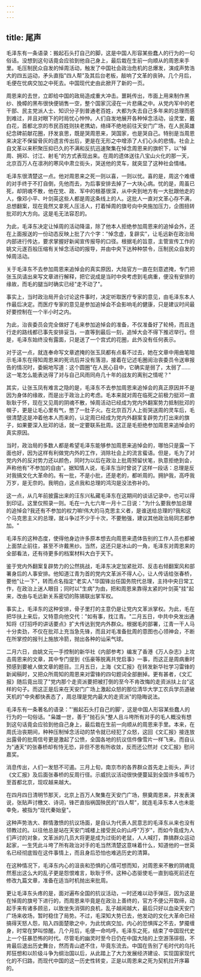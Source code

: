 ```yaml
---
---
---
```

title: 尾声
---



毛泽东有一条语录：搬起石头打自己的脚，这是中国人形容某些蠢人的行为的一句俗话。没想到这句话竟会应验到他自己身上，最后栽在生前一向顺从的周恩来手里。毛压制民众自发的悼周活动，触发了中国社会政治危机的总爆发，演成声势浩大的四五运动，矛头直指"四人帮"及其后台老板，敲响了文革的丧钟。几个月后，毛便在忧病交加之中死去。中国现代史由此掀开了新的一页。

周恩来的去世，立即给中国的政局造成重大冲击。噩耗传出，市面上用来制作黑纱、挽幛的黑布很快便销售一空，整个国家沉浸在一片悲痛之中。从党内军中的老干部、民主党派人士、知识分子到普通老百姓，大都为失去自己多年来的总理而感到难过，并且对眼下的时局忧心忡忡。人们自发地展开各种悼念活动，设灵堂，戴白花，首都北京的市民百姓则扶老携幼，络绎不绝地前往天安门广场，在人民英雄纪念碑前献花圈，抒发哀思，既是哭周恩来，哭国家，也是哭自己。特别是当周恩来决定不保留骨灰的遗言传出后，更是在无形之中增添了人们心头的悲情。社会上自文革以来积聚压抑已久的不满和反抗迅速聚集在悼念周恩来的旗帜下，以"悼周、拥邓、讨江、射毛"的方式表现出来。在周的遗体送往八宝山火化的那一天，北京百万人在凛冽的寒风中肃立街头，哭送他的灵车，就突显了这种社会情绪。

毛泽东很清楚这一点。他对周恩来之死一则以喜，一则以忧。喜的是，周这个难缠的对手终于不打自倒，先他而去，为后事安排去掉了一大块心病。忧的是，周虽已死，却阴魂不散，他在党、政、军中的根基很深，从中央到地方有一大批跟他走的人，像邓小平、叶剑英这些人都是周这条线上的人。这批人一直对文革心存不满，总想翻案，现在竟然又拿死人压活人，打着悼周的旗号向中央施加压力，企图扭转批邓的大方向。这是毛无法容忍的。

为此，毛泽东决定让悼周的活动降温，除了他本人拒绝参加周恩来的追悼会外，还在上面报送的一份动态反映上批了六个字："悼念虚，复辟实"，让毛远新在政治局内部进行传达，要求掌握好新闻宣传报导的口径。根据毛的旨意，主管宣传工作的姚文元遂百般压缩有关悼念活动的报导，并由中央下达种种禁令，压制民众自发的悼周活动。

关于毛泽东不去参加周恩来追悼会的真实原因，大陆官方一直在刻意遮掩，专门把张玉凤请出来写文章进行解释，把它说成是当时中央考虑到毛病重，便没有安排的缘故，而毛的腿当时确实已经"走不动了"。

事实上，当时政治局开会讨论这件事时，决定听取医疗专家的意见，由毛泽东本人作最后决定。而医疗专家的意见是参加追悼会不会影响毛的健康，只是建议时间最好要控制在一个半小时之内。

为此，治丧委员会完全做好了毛来参加追悼会的准备，不仅准备好了轮椅，而且连行走的路线都已事先安排妥当，一直等到最后一刻，追悼大会不得下推迟举行。但是，毛泽东始终没有露面，只是送了一个宫式的花圈，此外没有任何表示。

对于这一点，就连奉命写文章遮掩的张玉凤都有点看不过去，她在文章中用曲笔暗示毛泽东在得知周恩来的死讯后并没有落泪，接着在记述毛圈阅治丧委员令送审报告的情况时，委婉地写道：这个圆圈"在人民心目中，它确实是弱了，太弱了......这一笔怎么能表达得了对与自己风雨同舟几十年的战友的离别之情呢？"

其实，让张玉凤有难言之隐的是，毛泽东不去参加周恩来追悼会的真正原因并不是因为身体的缘故，而是出于政治上的考虑。毛本来就对周在临死之前极力挺邓一直耿耿于怀，现在又见周的阴魂不散，悼周活动已经成为党内外翻案势力抵制批邓的幌子，更是让毛心里有气，憋了一肚子火。在北京百万人上街哭送周的灵车后，毛很清楚这是冲着他本人而来的，认定周已经成为党内外翻案复辟势力打出来的旗子，如果要深入批邓的话，就一定要联系批周。这正是毛拒绝参加周恩来追悼会的真实原因。

当时，政治局的多数人都是希望毛泽东能够参加周恩来追悼会的，哪怕只是露一下面也好，因为这样有利做党内外的工作，消除社会上的流言蜚语。但是，毛为了对党内外的反对势力还以颜色，同时为以后在政治上批周预留伏笔，执意拒绝到会，声称他有"不参加的自由"。据知情人说，毛泽东当时曾说了这样一段话：总理是反对我搞文化大革命的。有一批，不是小批，还是老的，都听周的。拥护我，高呼我万岁，是无奈的。我明白，这点我和总理的鸿沟是没法弥补的。

这一点，从几年前披露出来的汪东兴私藏毛泽东在这期间的谈话记录中，也可以得到印证。这里仅照录一则。毛在一九七六年一月十二日说："为什么要我参加总理的追悼会?我还有不参加的权力嘛!伟大的马克思主义者，是谁送给总理的?我和这个马克思主义的总理，就斗争过不少于十次，不要勉强，建议其他政治局同志都参加。"

毛泽东的这种态度，使得他身边许多原本想去向周恩来遗体告别的工作人员也都被上面禁止前往，甚至不许戴黑纱。当然，这还只是冰山的一角，毛泽东对周恩来的全部看法，还有待更多的档案材料大白于天下。

鉴于党内外翻案复辟势力的公然挑战，毛泽东决定加紧批邓、反击右倾翻案风和部署身后的人事安排。他知道江青为首的党内文革派不得人心，让人传话给张春桥，要他"让一下"，转而点名指定"老实人"华国锋出任国务院代总理，主持中央日常工作，在政治上迷人眼目；同时以"生病"为由，把和周恩来靠得太紧的叶剑英"挂"起来，改由与毛远新关系密切的陈锡联出掌军权。

事实上，毛泽东的这种安排，骨子里打的主意仍是让党内文革派掌权。为此，毛在把华扶上来后，又特意向他交代："如有事，找江青。"二月五日，中共中央发出通知将《打招呼的讲话要点》扩大传达到党内外群众。根据毛的部署，江青一干人马十分卖劲，不仅在批邓上充当急先锋，而且对毛准备批周的意图也心领神会，不断在所掌控的报刊上施放冷箭，抛出各种的讪采气球。

二月六日，由姚文元一手控制的新华社《内部参考》编发了香港《万人杂志》上攻击周恩来的文章，其中专门提到《伍豪等脱离共党启事》一事，而这正是周病重时预感到要被人做文章的题目。三月五日，上海《文汇报》在转发新华社学习雷锋的新闻稿时，又把众所周知的周恩来对雷锋的四句题词全部删掉。更有甚者，《文汇报》随后竟出现了"党内那个走资派要把被打倒的至今不肯改悔的走资派扶上台"这样的句子。而这正是后来在天安门广场上激起众怒的那位清华大学工农兵学员道破天机的"中央都快表态了，周总理是党内最大的走资派"的隐晦说法。

毛泽东有一条著名的语录："'搬起石头打自己的脚'，这是中国人形容某些蠢人的行为的一句俗话。"枭雄一世，善于"抛石头"整人且斗垮所有对手的毛人概没有想到这句话竟会应验到他自己身上，最后栽在生前一向顺从的周恩来手里。本来，在周氏治丧期间，种种压制悼念活动的禁令就已经犯了众怒，这回《文汇报》接连放出露骨的批周信号更是激起了公愤，全国各地的抗议信件像雪片一样飞来。而自认为"通天"的张春桥却有恃无恐，非但不思有所收敛，反而还公然对《文汇报》慰问嘉奖。

消息传出，人们一发怒不可遏。三月上旬，南京市的各界群众首先走上街头，声讨《文汇报》及后面张春桥的反周行径。示威抗议活动很快便蔓延到全国许多城市乃至首都北京，现叹越来越大。

在四月四日清明节那天，北京上百万人聚集在天安门广场，祭奠周恩来，并发表演说，张贴声讨檄文、诗词，锋芒直指祸国殃民的"四人帮"，就连毛泽东本人也未能幸免，被指为"现代秦始皇"。

这种声势浩大、群情激愤的抗议场面，是自认为代表人民意志的毛泽东从来也没有领教过的。以往他总是站在天安门城楼上接受民众的山呼"万岁"，而如今竟成为人们声讨的对象，文革派的几员大将更是成为过街的老鼠，人人喊打，靠搞群众运动起家，一生凭此斗垮了所有政治对手的毛当然清楚这意味着什么，知道他的一世英名已经彻底毁在这件事情上，而且身后恐怕也难逃历史的清算。

在这种情况下，毛泽东内心的沮丧和恐惧的心情可想而知，对周恩来不散的阴魂竟然惹出这么大的乱子更是怨恨难言，耿耿于怀。这种心态驱使毛一直到临死前还在修改九篇文章，准备在适当时机抛出来批周。

更让毛泽东头疼的是，面对遍布全国的抗议活动，一时还难以动手弹压，因为这是在悼周的旗号下进行的，而周恩来毕竟是在政治上善终的，官方不便公开取缔，动起手来有诸多顾忌，以致坐失消弭的良机，乱子越闹越大，最后只好以血染天安门广场来收场，暂时稳住了局势。不过，毛深知大势已去，他发动的文化大革命已经搞得天怒人怨，陷入四面楚歌之中，为此忧病交加，内心的恐惧挥之不去，梦魇缠身，时常在梦叫惊醒。几个月后，毛便一命呜呼。毛泽东之死，结束了中国现代史上一个狂暴恐怖的时代。尽管毛的幽灵时至今日仍在中国大陆的上空游荡徘徊，不肯最后退出历史舞台，然而青山遮不住，毕竟东流去。中国在告别了毛时代的乌托邦狂想和以阶级斗争为纲治国以后，从此踏上了大力发展经济建设、实现国家现代化的不归路，而现代中国的这一历史性转变，正是以周恩来之死为契机拉开序幕的。